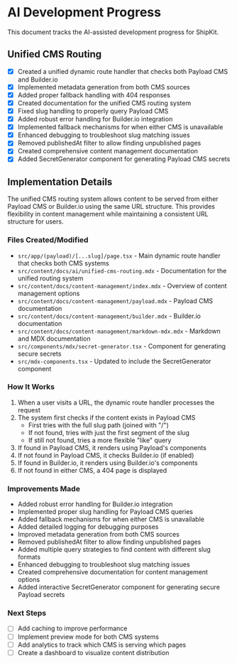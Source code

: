 # AI Development Progress

This document tracks the AI-assisted development progress for ShipKit.

## Unified CMS Routing

- [x] Created a unified dynamic route handler that checks both Payload CMS and Builder.io
- [x] Implemented metadata generation from both CMS sources
- [x] Added proper fallback handling with 404 responses
- [x] Created documentation for the unified CMS routing system
- [x] Fixed slug handling to properly query Payload CMS
- [x] Added robust error handling for Builder.io integration
- [x] Implemented fallback mechanisms for when either CMS is unavailable
- [x] Enhanced debugging to troubleshoot slug matching issues
- [x] Removed publishedAt filter to allow finding unpublished pages
- [x] Created comprehensive content management documentation
- [x] Added SecretGenerator component for generating Payload CMS secrets

## Implementation Details

The unified CMS routing system allows content to be served from either Payload CMS or Builder.io using the same URL structure. This provides flexibility in content management while maintaining a consistent URL structure for users.

### Files Created/Modified

- `src/app/(payload)/[...slug]/page.tsx` - Main dynamic route handler that checks both CMS systems
- `src/content/docs/ai/unified-cms-routing.mdx` - Documentation for the unified routing system
- `src/content/docs/content-management/index.mdx` - Overview of content management options
- `src/content/docs/content-management/payload.mdx` - Payload CMS documentation
- `src/content/docs/content-management/builder.mdx` - Builder.io documentation
- `src/content/docs/content-management/markdown-mdx.mdx` - Markdown and MDX documentation
- `src/components/mdx/secret-generator.tsx` - Component for generating secure secrets
- `src/mdx-components.tsx` - Updated to include the SecretGenerator component

### How It Works

1. When a user visits a URL, the dynamic route handler processes the request
2. The system first checks if the content exists in Payload CMS
   - First tries with the full slug path (joined with "/")
   - If not found, tries with just the first segment of the slug
   - If still not found, tries a more flexible "like" query
3. If found in Payload CMS, it renders using Payload's components
4. If not found in Payload CMS, it checks Builder.io (if enabled)
5. If found in Builder.io, it renders using Builder.io's components
6. If not found in either CMS, a 404 page is displayed

### Improvements Made

- Added robust error handling for Builder.io integration
- Implemented proper slug handling for Payload CMS queries
- Added fallback mechanisms for when either CMS is unavailable
- Added detailed logging for debugging purposes
- Improved metadata generation from both CMS sources
- Removed publishedAt filter to allow finding unpublished pages
- Added multiple query strategies to find content with different slug formats
- Enhanced debugging to troubleshoot slug matching issues
- Created comprehensive documentation for content management options
- Added interactive SecretGenerator component for generating secure Payload secrets

### Next Steps

- [ ] Add caching to improve performance
- [ ] Implement preview mode for both CMS systems
- [ ] Add analytics to track which CMS is serving which pages
- [ ] Create a dashboard to visualize content distribution
